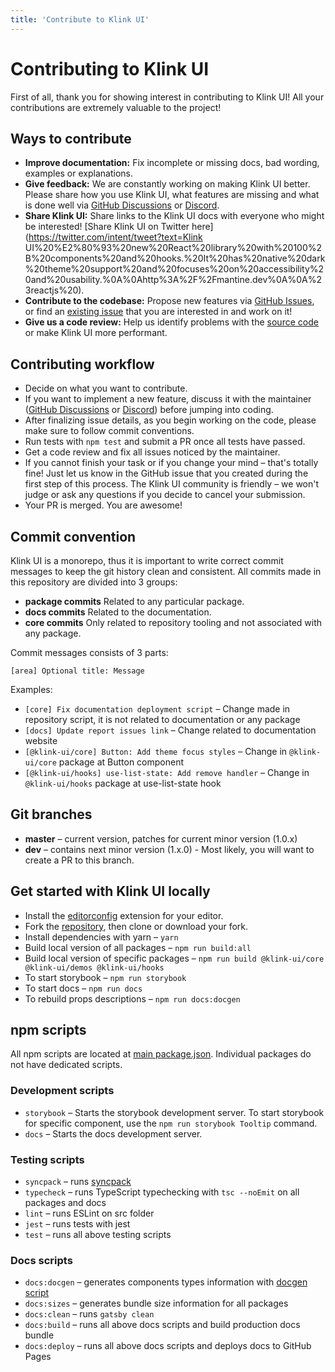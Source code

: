 ```yaml
---
title: 'Contribute to Klink UI'
---
```


# Contributing to Klink UI

First of all, thank you for showing interest in contributing to Klink UI! All your contributions are extremely valuable to the project!

## Ways to contribute

- **Improve documentation:** Fix incomplete or missing docs, bad wording, examples or explanations.
- **Give feedback:** We are constantly working on making Klink UI better. Please share how you use Klink UI, what features are missing and what is done well via [GitHub Discussions](https://github.com/mantinedev/klink-ui/discussions/new) or [Discord](https://discord.gg/wbH82zuWMN).
- **Share Klink UI:** Share links to the Klink UI docs with everyone who might be interested! [Share Klink UI on Twitter here](https://twitter.com/intent/tweet?text=Klink UI%20%E2%80%93%20new%20React%20library%20with%20100%2B%20components%20and%20hooks.%20It%20has%20native%20dark%20theme%20support%20and%20focuses%20on%20accessibility%20and%20usability.%0A%0Ahttp%3A%2F%2Fmantine.dev%0A%0A%23reactjs%20).
- **Contribute to the codebase:** Propose new features via [GitHub Issues](https://github.com/mantinedev/klink-ui/issues/new), or find an [existing issue](https://github.com/mantinedev/klink-ui/labels/help%20wanted) that you are interested in and work on it!
- **Give us a code review:** Help us identify problems with the [source code](https://github.com/mantinedev/klink-ui/tree/master/src) or make Klink UI more performant.

## Contributing workflow

- Decide on what you want to contribute.
- If you want to implement a new feature, discuss it with the maintainer ([GitHub Discussions](https://github.com/mantinedev/klink-ui/discussions/new) or [Discord](https://discord.gg/wbH82zuWMN)) before jumping into coding.
- After finalizing issue details, as you begin working on the code, please make sure to follow commit conventions.
- Run tests with `npm test` and submit a PR once all tests have passed.
- Get a code review and fix all issues noticed by the maintainer.
- If you cannot finish your task or if you change your mind – that's totally fine! Just let us know in the GitHub issue that you created during the first step of this process. The Klink UI community is friendly – we won't judge or ask any questions if you decide to cancel your submission.
- Your PR is merged. You are awesome!

## Commit convention

Klink UI is a monorepo, thus it is important to write correct commit messages to keep the git history clean and consistent.
All commits made in this repository are divided into 3 groups:

- **package commits** Related to any particular package.
- **docs commits** Related to the documentation.
- **core commits** Only related to repository tooling and not associated with any package.

Commit messages consists of 3 parts:

```
[area] Optional title: Message
```

Examples:

- `[core] Fix documentation deployment script` – Change made in repository script, it is not related to documentation or any package
- `[docs] Update report issues link` – Change related to documentation website
- `[@klink-ui/core] Button: Add theme focus styles` – Change in `@klink-ui/core` package at Button component
- `[@klink-ui/hooks] use-list-state: Add remove handler` – Change in `@klink-ui/hooks` package at use-list-state hook

## Git branches

- **master** – current version, patches for current minor version (1.0.x)
- **dev** – contains next minor version (1.x.0) - Most likely, you will want to create a PR to this branch.

## Get started with Klink UI locally

- Install the [editorconfig](https://editorconfig.org/) extension for your editor.
- Fork the [repository](https://github.com/mantinedev/klink-ui), then clone or download your fork.
- Install dependencies with yarn – `yarn`
- Build local version of all packages – `npm run build:all`
- Build local version of specific packages – `npm run build @klink-ui/core @klink-ui/demos @klink-ui/hooks`
- To start storybook – `npm run storybook`
- To start docs – `npm run docs`
- To rebuild props descriptions – `npm run docs:docgen`

## npm scripts

All npm scripts are located at [main package.json](https://github.com/mantinedev/klink-ui/blob/master/package.json).
Individual packages do not have dedicated scripts.

### Development scripts

- `storybook` – Starts the storybook development server. To start storybook for specific component, use the `npm run storybook Tooltip` command.
- `docs` – Starts the docs development server.

### Testing scripts

- `syncpack` – runs [syncpack](https://www.npmjs.com/package/syncpack)
- `typecheck` – runs TypeScript typechecking with `tsc --noEmit` on all packages and docs
- `lint` – runs ESLint on src folder
- `jest` – runs tests with jest
- `test` – runs all above testing scripts

### Docs scripts

- `docs:docgen` – generates components types information with [docgen script](https://github.com/mantinedev/klink-ui/blob/master/scripts/docgen.ts)
- `docs:sizes` – generates bundle size information for all packages
- `docs:clean` – runs `gatsby clean`
- `docs:build` – runs all above docs scripts and build production docs bundle
- `docs:deploy` – runs all above docs scripts and deploys docs to GitHub Pages
